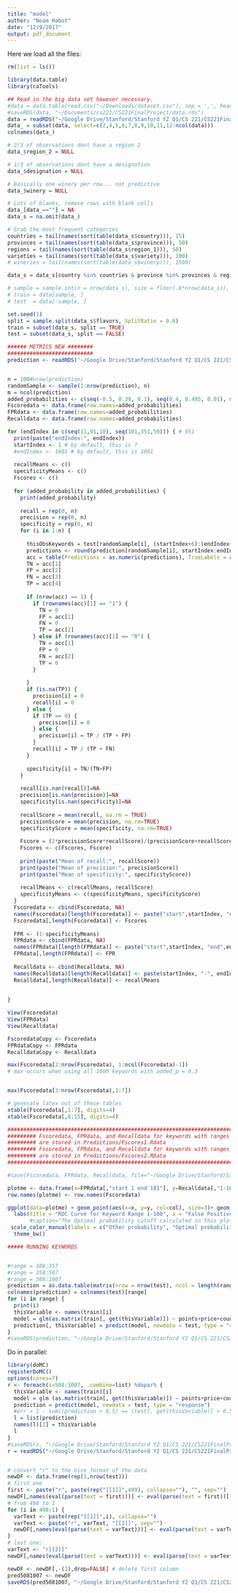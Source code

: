```yaml
---
title: "model"
author: "Noam Habot"
date: "12/9/2017"
output: pdf_document
---
```


Here we load all the files:
```r
rm(list = ls())

library(data.table)
library(caTools)

## Read in the big data set however necessary. 
#data = data.table(read.csv("~/Downloads/dataset.csv"), sep = ',', header = FALSE, fill = TRUE)
#saveRDS(data, "~/Documents/cs221/CS221FinalProject/data.rds")
data = readRDS("~/Google Drive/Stanford/Stanford Y2 Q1/CS 221/CS221FinalProject/data.rds")
data_ = subset(data, select=c(2,4,5,6,7,8,9,10,11,12:ncol(data)))
colnames(data_)

# 2/3 of observations dont have a region 2
data_$region_2 = NULL

# 1/3 of observations dont have a designation
data_$designation = NULL

# Basically one winery per row... not predictive
data_$winery = NULL

# Lots of blanks, remove rows with blank cells
data_[data_==""] = NA
data_s = na.omit(data_)

# Grab the most frequent categories
countries = tail(names(sort(table(data_s$country))), 15)
provinces = tail(names(sort(table(data_s$province))), 50) 
regions = tail(names(sort(table(data_s$region_1))), 50) 
varieties = tail(names(sort(table(data_s$variety))), 100)
# wineries = tail(names(sort(table(data_s$winery))), 1500)

data_s = data_s[country %in% countries & province %in% provinces & region_1 %in% regions & variety %in% varieties,]

# sample = sample.int(n = nrow(data_s), size = floor(.8*nrow(data_s)), replace = F)
# train = data[sample, ]
# test  = data[-sample, ]

set.seed(1)
split = sample.split(data_s$flavors, SplitRatio = 0.8)
train = subset(data_s, split == TRUE)
test = subset(data_s, split == FALSE)
```



```r
###### METRICS NEW ########
###########################
prediction <- readRDS("~/Google Drive/Stanford/Stanford Y2 Q1/CS 221/CS221FinalProject/Predictions/predictions_totalfirst1000.rds")


n = 100#nrow(prediction)
randomSample <- sample(1:nrow(prediction), n)
m = ncol(prediction)
added_probabilities <- c(seq(-0.5, 0.39, 0.1), seq(0.4, 0.495, 0.01), seq(0.495, 0.5, 0.001))
Fscoredata <- data.frame(row.names=added_probabilities)
FPRdata <- data.frame(row.names=added_probabilities)
Recalldata <- data.frame(row.names=added_probabilities)

for (endIndex in c(seq(11,91,10), seq(101,351,50))) { # 951
  print(paste("endIndex:", endIndex))
  startIndex <- 1 # by default, this is 7
  #endIndex <- 1001 # by default, this is 1001
  
  recallMeans <- c()
  specificityMeans <- c()
  Fscores <- c()
  
  for (added_probability in added_probabilities) {
    print(added_probability)
  
    recall = rep(0, n)
    precision = rep(0, n)
    specificity = rep(0, n)
    for (i in 1:n) {
      
      thisObsKeywords = test[randomSample[i], (startIndex+6):(endIndex+6)]
      predictions <- round(prediction[randomSample[i], startIndex:endIndex]+added_probability)
      acc = table(Predictions = as.numeric(predictions), TrueLabels = as.numeric(thisObsKeywords))
      TN = acc[1]
      FP = acc[2]
      FN = acc[3]
      TP = acc[4]
      
      if (nrow(acc) == 1) {
        if (rownames(acc)[1] == "1") {
          TN = 0
          FP = acc[1]
          FN = 0
          TP = acc[2]
        } else if (rownames(acc)[1] == "0") {
          TN = acc[1]
          FP = 0
          FN = acc[2]
          TP = 0
        }
  
      }
      if (is.na(TP)) {
        precision[i] = 0
        recall[i] = 0
      } else {
        if (TP == 0) {
          precision[i] = 0
        } else {
          precision[i] = TP / (TP + FP)
        }
        recall[i] = TP / (TP + FN)
      }
      
      specificity[i] = TN/(TN+FP)
    }
    
    recall[is.nan(recall)]=NA
    precision[is.nan(precision)]=NA
    specificity[is.nan(specificity)]=NA
    
    recallScore = mean(recall, na.rm = TRUE)
    precisionScore = mean(precision, na.rm=TRUE)
    specificityScore = mean(specificity, na.rm=TRUE)
    
    Fscore = (2*precisionScore*recallScore)/(precisionScore+recallScore)
    Fscores <- c(Fscores, Fscore)
    
    print(paste("Mean of recall:", recallScore))
    print(paste("Mean of precision:", precisionScore))
    print(paste("Mean of specificity:", specificityScore))
  
    recallMeans <- c(recallMeans, recallScore)
    specificityMeans <- c(specificityMeans, specificityScore)
  }
  Fscoredata <- cbind(Fscoredata, NA)
  names(Fscoredata)[length(Fscoredata)] <- paste("start",startIndex, "end",endIndex)
  Fscoredata[,length(Fscoredata)] <- Fscores
  
  FPR <- (1-specificityMeans)
  FPRdata <- cbind(FPRdata, NA)
  names(FPRdata)[length(FPRdata)] <- paste("start",startIndex, "end",endIndex)
  FPRdata[,length(FPRdata)] <- FPR
  
  Recalldata <- cbind(Recalldata, NA)
  names(Recalldata)[length(Recalldata)] <- paste(startIndex, "-", endIndex,sep="")
  Recalldata[,length(Recalldata)] <- recallMeans
  
  
}

View(Fscoredata)
View(FPRdata)
View(Recalldata)

FscoredataCopy <- Fscoredata
FPRdataCopy <- FPRdata
RecalldataCopy <- Recalldata

max(Fscoredata[2:nrow(Fscoredata), 1:ncol(Fscoredata)-1])
# max occurs when using all 1000 keywords with added_p = 0.3


max(Fscoredata[3:nrow(Fscoredata),1:7])

# generate latex out of these tables
xtable(Fscoredata[,1:7], digits=4)
xtable(Fscoredata[,8:15], digits=4)

############################################################################################################
######### Fscoredata, FPRdata, and Recalldata for keywords with ranges with increasing START indicies 
######### are stored in Predictions/Fscores1.Rdata
######### Fscoredata, FPRdata, and Recalldata for keywords with ranges with increasing START indicies 
######### are stored in Predictions/Fscores2.RData
############################################################################################################

#save(Fscoredata, FPRdata, Recalldata, file="~/Google Drive/Stanford/Stanford Y2 Q1/CS 221/CS221FinalProject/Predictions/Fscores2.RData")

plotme <- data.frame(x=FPRdata[,"start 1 end 101"], y=Recalldata[,"1-101"], col=c(rep("black", 8), "red", rep("black", nrow(Fscoredata)-8-1)))
row.names(plotme) <- row.names(Fscoredata)

ggplot(data=plotme) + geom_point(aes(x=x, y=y, col=col), size=3)+ geom_line(aes(x=x, y=y)) + 
  labs(title = "ROC Curve for Keyword Range 1-100", x = "False Positive Rate", y = "Recall", color = "Probability Cutoffs") + #,
       #caption="The Optimal probability cutoff calculated in this plot is 0.3.") +
 scale_color_manual(labels = c("Other probability", "Optimal probability"), values = c("lightblue", "red")) +
  theme_bw()
```










```r
##### RUNNING KEYWORDS


#range = 108:357
#range = 358:507
#range = 508:1007
prediction = as.data.table(matrix(nrow = nrow(test), ncol = length(range)))
colnames(prediction) = colnames(test)[range]
for (i in range) {
  print(i)
  thisVariable <- names(train)[i]
  model = glm(as.matrix(train[, get(thisVariable)]) ~ points+price+country+province+region_1+variety, data = train, family = binomial(logit))
  prediction[, thisVariable] = predict(model, newdata = test, type = "response")
}
#saveRDS(prediction, "~/Google Drive/Stanford/Stanford Y2 Q1/CS 221/CS221FinalProject/predictions_108_357.rds")
```









Do in parallel:
```r
library(doMC)
registerDoMC()
options(cores=7)
r <- foreach(i=508:1007, .combine=list) %dopar% {
  thisVariable <- names(train)[i]
  model = glm (as.matrix(train[, get(thisVariable)]) ~ points+price+country+province+region_1+variety, data = train, family = binomial(logit))
  prediction = predict(model, newdata = test, type = "response")
  #err = 1 - sum((prediction > 0.5) == (test[, get(thisVariable)] > 0.5))/nrow(test)
  l = list(prediction)
  names(l)[1] = thisVariable
  l
}
#saveRDS(r, "~/Google Drive/Stanford/Stanford Y2 Q1/CS 221/CS221FinalProject/predictions_2.rds")
r = readRDS("~/Google Drive/Stanford/Stanford Y2 Q1/CS 221/CS221FinalProject/predictions_508_1007.rds")


# convert "r" to the nice format of the data
newDF <- data.frame(rep(1,nrow(test)))
# first one
first <- paste("r", paste(rep("[[1]]",499), collapse=""), "", sep="")
newDF[,names(eval(parse(text = first)))] <- eval(parse(text = first))[[1]]
# from 498 to 1
for (i in 498:1) {
  varText <- paste(rep("[[1]]",i), collapse="")
  varText <- paste("r", varText, "[[2]]", sep="")
  newDF[,names(eval(parse(text = varText)))] <- eval(parse(text = varText))[[1]]
}
# last one:
varText <- "r[[2]]"
newDF[,names(eval(parse(text = varText)))] <- eval(parse(text = varText))[[1]]

newDF <- newDF[,-(1),drop=FALSE] # delete first column
pred5081007 <- newDF
saveRDS(pred5081007, "~/Google Drive/Stanford/Stanford Y2 Q1/CS 221/CS221FinalProject/predictions_508_1007.rds")
```











